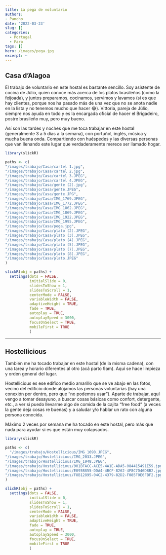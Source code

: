 ```yaml
---
title: La pega de voluntario
authors: 
- Pancho
date: '2022-03-23'
slug: []
categories:
  - Portugal
  - Faro
tags: []
hero: /images/pega.jpg
excerpt: ~
---
```


## Casa d'Alagoa

El trabajo de voluntario en este hostal es bastante sencillo. Soy asistente de cocina de Júlio, quien conoce más acerca de los platos brasileños (como la feijoada), y juntos preparamos, cocinamos, servimos y lavamos (si es que hay clientes, porque nos ha pasado más de una vez que no se anota nadie en la lista y no tenemos mucho que hacer 😂).
Vittoria, pareja de Júlio, siempre nos ayuda en todo y es la encargada oficial de hacer el Brigadeiro, postre brasileño muy, pero muy bueno.

Así son las tardes y noches que me toca trabajar en este hostal (generalmente 3 a 5 días a la semana), con portuñol, inglés, música y mucha buena onda. Compartiendo con huéspedes y las diversas personas que van llenando este lugar que verdaderamente merece ser llamado hogar.

```r
library(slickR)

paths <- c(
"/images/trabajo/Casa/cartel 1.jpg",
"/images/trabajo/Casa/cartel 2.jpg",
"/images/trabajo/Casa/cartel 3.JPEG",
"/images/trabajo/Casa/cartel 4.JPEG",
"/images/trabajo/Casa/gente (2).jpg",
"/images/trabajo/Casa/gente.JPEG",
"/images/trabajo/Casa/gente.JPG",
"/images/trabajo/Casa/IMG_1769.JPEG",
"/images/trabajo/Casa/IMG_1772.JPEG",
"/images/trabajo/Casa/IMG_1862.JPEG",
"/images/trabajo/Casa/IMG_1869.JPEG",
"/images/trabajo/Casa/IMG_1922.JPEG",
"/images/trabajo/Casa/IMG_1995.JPEG",
"/images/trabajo/Casa/pega.jpg",
"/images/trabajo/Casa/plato (2).JPEG",
"/images/trabajo/Casa/plato (3).JPEG",
"/images/trabajo/Casa/plato (4).JPEG",
"/images/trabajo/Casa/plato (5).JPEG",
"/images/trabajo/Casa/plato (7).JPEG",
"/images/trabajo/Casa/plato (8).JPEG",
"/images/trabajo/Casa/plato.JPEG"
)

slickR(obj = paths) + 
  settings(dots = FALSE,
           initialSlide = 0,
           slidesToShow = 1,
           slidesToScroll = 1,
           centerMode = FALSE,
           variableWidth = FALSE,
           adaptiveHeight = TRUE,
           fade = TRUE,
           autoplay = TRUE,
           autoplaySpeed = 3000,
           focusOnSelect = TRUE,
           mobileFirst = TRUE
           )
```

---

## Hostellicious

También me ha tocado trabajar en este hostal (de la misma cadena), con una tarea y horario diferentes al otro (acá parto 9am). Aquí se hace limpieza y orden general del lugar. 

Hostellicious es ese edifico medio amarillo que se ve abajo en las fotos, vecino del edificio donde alojamos las personas voluntarias (hay una conexión por dentro, pero que "no podemos usar"). 
Aparte de trabajar, aquí vengo a tomar desayuno, a buscar cosas básicas como confort, detergente, etc., a ver si puedo llevarme algo de comida de la cajita "free food" (a veces la gente deja cosas re buenas) y a saludar y/o hablar un rato con alguna persona conocida.

Máximo 2 veces por semana me ha tocado en este hostal, pero más que nada para ayudar si es que están muy colapsados.



```r
library(slickR)

paths <- c(
  "/images/trabajo/Hostellicious/IMG_1690.JPEG",
"/images/trabajo/Hostellicious/IMG_2033.JPEG",
"/images/trabajo/Hostellicious/IMG_1948.JPEG",
"/images/trabajo/Hostellicious/901BFACC-ACE5-4A1E-ADA5-084415491E59.jpg",
"/images/trabajo/Hostellicious/E095B855-DDA4-4BCF-8262-4F8C7D46D8B2.jpg",
"/images/trabajo/Hostellicious/F8B12895-04C2-4379-82D2-F085F0E6FBF2.jpg"
)

slickR(obj = paths) + 
  settings(dots = FALSE,
           initialSlide = 0,
           slidesToShow = 1,
           slidesToScroll = 1,
           centerMode = FALSE,
           variableWidth = FALSE,
           adaptiveHeight = TRUE,
           fade = TRUE,
           autoplay = TRUE,
           autoplaySpeed = 3000,
           focusOnSelect = TRUE,
           mobileFirst = TRUE
           )
```
